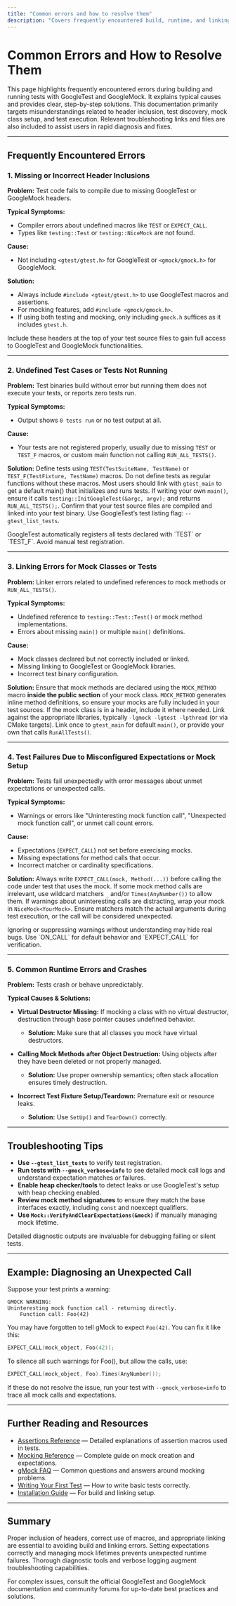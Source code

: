 ```yaml
---
title: "Common errors and how to resolve them"
description: "Covers frequently encountered build, runtime, and linking errors, explains typical causes, and provides step-by-step solutions. Targets misunderstandings around header inclusion, test discovery, or mock class setup. Includes relevant troubleshooting files and links."
---
```


# Common Errors and How to Resolve Them

This page highlights frequently encountered errors during building and running tests with GoogleTest and GoogleMock. It explains typical causes and provides clear, step-by-step solutions. This documentation primarily targets misunderstandings related to header inclusion, test discovery, mock class setup, and test execution. Relevant troubleshooting links and files are also included to assist users in rapid diagnosis and fixes.

---

## Frequently Encountered Errors

### 1. Missing or Incorrect Header Inclusions

**Problem:** Test code fails to compile due to missing GoogleTest or GoogleMock headers.

**Typical Symptoms:**
- Compiler errors about undefined macros like `TEST` or `EXPECT_CALL`.
- Types like `testing::Test` or `testing::NiceMock` are not found.

**Cause:**
- Not including `<gtest/gtest.h>` for GoogleTest or `<gmock/gmock.h>` for GoogleMock.

**Solution:**
- Always include `#include <gtest/gtest.h>` to use GoogleTest macros and assertions.
- For mocking features, add `#include <gmock/gmock.h>`.
- If using both testing and mocking, only including `gmock.h` suffices as it includes `gtest.h`.

<Tip>
Include these headers at the top of your test source files to gain full access to GoogleTest and GoogleMock functionalities.
</Tip>

---

### 2. Undefined Test Cases or Tests Not Running

**Problem:** Test binaries build without error but running them does not execute your tests, or reports zero tests run.

**Typical Symptoms:**
- Output shows `0 tests run` or no test output at all.

**Cause:**
- Your tests are not registered properly, usually due to missing `TEST` or `TEST_F` macros, or custom main function not calling `RUN_ALL_TESTS()`.

**Solution:**
<Steps>
<Step title="Use GoogleTest Macros Correctly">
Define tests using `TEST(TestSuiteName, TestName)` or `TEST_F(TestFixture, TestName)` macros. Do not define tests as regular functions without these macros.
</Step>
<Step title="Define Main Properly or Link With gtest_main">
Most users should link with `gtest_main` to get a default main() that initializes and runs tests.
If writing your own `main()`, ensure it calls `testing::InitGoogleTest(&argc, argv);` and returns `RUN_ALL_TESTS();`.
</Step>
<Step title="Verify Test Discovery">
Confirm that your test source files are compiled and linked into your test binary.
Use GoogleTest’s test listing flag: `--gtest_list_tests`.
</Step>
</Steps>

<Note>
GoogleTest automatically registers all tests declared with `TEST` or `TEST_F`. Avoid manual test registration.
</Note>

---

### 3. Linking Errors for Mock Classes or Tests

**Problem:** Linker errors related to undefined references to mock methods or `RUN_ALL_TESTS()`.

**Typical Symptoms:**
- Undefined reference to `testing::Test::Test()` or mock method implementations.
- Errors about missing `main()` or multiple `main()` definitions.

**Cause:**
- Mock classes declared but not correctly included or linked.
- Missing linking to GoogleTest or GoogleMock libraries.
- Incorrect test binary configuration.

**Solution:**
<Steps>
<Step title="Define MOCK_METHODS in Public Section">
Ensure that mock methods are declared using the `MOCK_METHOD` macro **inside the public section** of your mock class.
</Step>
<Step title="Provide Definitions for Mock Methods">
`MOCK_METHOD` generates inline method definitions, so ensure your mocks are fully included in your test sources.
If the mock class is in a header, include it where needed.
</Step>
<Step title="Link with GoogleTest / GoogleMock Libraries">
Link against the appropriate libraries, typically `-lgmock -lgtest -lpthread` (or via CMake targets).
</Step>
<Step title="Link Once to gtest_main or Provide main">
Link once to `gtest_main` for default `main()`, or provide your own that calls `RunAllTests()`.
</Step>
</Steps>

---

### 4. Test Failures Due to Misconfigured Expectations or Mock Setup

**Problem:** Tests fail unexpectedly with error messages about unmet expectations or unexpected calls.

**Typical Symptoms:**
- Warnings or errors like "Uninteresting mock function call", "Unexpected mock function call", or unmet call count errors.

**Cause:**
- Expectations (`EXPECT_CALL`) not set before exercising mocks.
- Missing expectations for method calls that occur.
- Incorrect matcher or cardinality specifications.

**Solution:**
<Steps>
<Step title="Set Expectations Before Use">
Always write `EXPECT_CALL(mock, Method(...))` before calling the code under test that uses the mock.
</Step>
<Step title="Use Wildcard Matchers for Uninteresting Calls">
If some mock method calls are irrelevant, use wildcard matchers `_` and/or `Times(AnyNumber())` to allow them.
</Step>
<Step title="Suppress Uninteresting Warnings Using NiceMock">
If warnings about uninteresting calls are distracting, wrap your mock in `NiceMock<YourMock>`.
</Step>
<Step title="Check Call Argument Matchers Carefully">
Ensure matchers match the actual arguments during test execution, or the call will be considered unexpected.
</Step>
</Steps>

<Warning>
Ignoring or suppressing warnings without understanding may hide real bugs.
Use `ON_CALL` for default behavior and `EXPECT_CALL` for verification.
</Warning>

---

### 5. Common Runtime Errors and Crashes

**Problem:** Tests crash or behave unpredictably.

**Typical Causes & Solutions:**
- **Virtual Destructor Missing:** If mocking a class with no virtual destructor, destruction through base pointer causes undefined behavior.
  - **Solution:** Make sure that all classes you mock have virtual destructors.

- **Calling Mock Methods after Object Destruction:** Using objects after they have been deleted or not properly managed.
  - **Solution:** Use proper ownership semantics; often stack allocation ensures timely destruction.

- **Incorrect Test Fixture Setup/Teardown:** Premature exit or resource leaks.
  - **Solution:** Use `SetUp()` and `TearDown()` correctly.

---

## Troubleshooting Tips

- **Use `--gtest_list_tests`** to verify test registration.
- **Run tests with `--gmock_verbose=info`** to see detailed mock call logs and understand expectation matches or failures.
- **Enable heap checker/tools** to detect leaks or use GoogleTest's setup with heap checking enabled.
- **Review mock method signatures** to ensure they match the base interfaces exactly, including `const` and noexcept qualifiers.
- **Use `Mock::VerifyAndClearExpectations(&mock)`** if manually managing mock lifetime.

<Info>
Detailed diagnostic outputs are invaluable for debugging failing or silent tests.
</Info>

---

## Example: Diagnosing an Unexpected Call

Suppose your test prints a warning:

```text
GMOCK WARNING:
Uninteresting mock function call - returning directly.
    Function call: Foo(42)
```

You may have forgotten to tell gMock to expect `Foo(42)`. You can fix it like this:

```cpp
EXPECT_CALL(mock_object, Foo(42));
```

To silence all such warnings for Foo(), but allow the calls, use:

```cpp
EXPECT_CALL(mock_object, Foo).Times(AnyNumber());
```

If these do not resolve the issue, run your test with `--gmock_verbose=info` to trace all mock calls and expectations.

---

## Further Reading and Resources

- [Assertions Reference](https://google.github.io/googletest/reference/assertions.html) — Detailed explanations of assertion macros used in tests.
- [Mocking Reference](https://google.github.io/googletest/reference/mocking.html) — Complete guide on mock creation and expectations.
- [gMock FAQ](https://google.github.io/googletest/gmock_faq.html) — Common questions and answers around mocking problems.
- [Writing Your First Test](https://google.github.io/googletest/primer.html#writing-the-first-test) — How to write basic tests correctly.
- [Installation Guide](https://google.github.io/googletest/quickstart-cmake.html) — For build and linking setup.

---

## Summary

Proper inclusion of headers, correct use of macros, and appropriate linking are essential to avoiding build and linking errors. Setting expectations correctly and managing mock lifetimes prevents unexpected runtime failures. Thorough diagnostic tools and verbose logging augment troubleshooting capabilities.

For complex issues, consult the official GoogleTest and GoogleMock documentation and community forums for up-to-date best practices and solutions.
